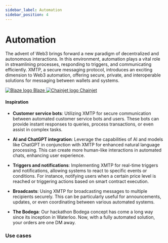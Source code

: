 ```yaml
---
sidebar_label: Automation
sidebar_position: 4
---
```



# Automation

The advent of Web3 brings forward a new paradigm of decentralized and autonomous interactions. In this environment, automation plays a vital role in streamlining processes, responding to triggers, and communicating efficiently. XMTP, a secure messaging protocol, introduces an exciting dimension to Web3 automation, offering secure, private, and interoperable solutions for messaging between wallets and systems.

<div class="chain-list white">
  <a href="https://www.withblaze.app/" class="chain-item">
    <img alt="Blaze logo" src={blaze} />
    <span>Blaze</span>
  </a>
  <a href="https://chainjet.io/" class="chain-item">
    <img alt="Chainjet logo" src={chainjet} />
    <span>Chainjet</span>
  </a>
</div>

#### Inspiration

- **Customer service bots**: Utilizing XMTP for secure communication between automated customer service bots and users. These bots can provide instant responses to queries, process transactions, or even assist in complex tasks.

- **AI and ChatGPT integration**: Leverage the capabilities of AI and models like ChatGPT in conjunction with XMTP for enhanced natural language processing. This can create more human-like interactions in automated chats, enhancing user experience.

- **Triggers and notifications**: Implementing XMTP for real-time triggers and notifications, allowing systems to react to specific events or conditions. For instance, notifying users when a certain price level is reached or triggering actions based on smart contract execution.

- **Broadcasts**: Using XMTP for broadcasting messages to multiple recipients securely. This can be particularly useful for announcements, updates, or even coordinating between various automated systems.

- **The Bodega**: Our hackathon Bodega concept has come a long way since its inception in Waterloo. Now, with a fully automated solution, your orders are one DM away.

### Use cases


<Usecases />
